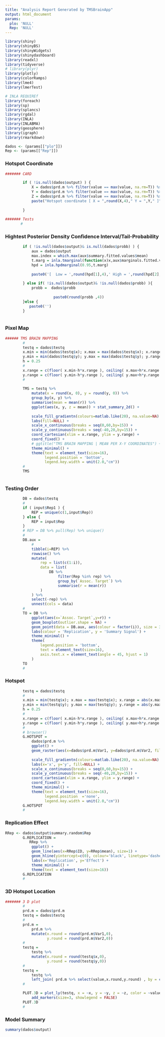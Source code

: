 ```yaml
---
title: "Analysis Report Generated by TMSBrainApp"
output: html_document
params:
  plo: 'NULL'
  Rep: 'NULL'
---
```



```R

library(shiny)
library(shinyBS)
library(shinyWidgets)
library(shinydashboard)
library(readxl)
library(tidyverse)
# library(plyr)
library(plotly)
library(colorRamps)
library(lme4)
library(lmerTest)

# INLA REQUIREf
library(foreach)
library(sp)
library(splancs)
library(rgdal)
library(INLA)
library(INLABMA)
library(geosphere)
library(igraph)
library(rmarkdown)
```


```R
dados <- (params[["plo"]])
Rep <- (params[["Rep"]])
```

### Hotspot Coordinate

```R
####### CARD

        if ( !is.null(dados$output) ) {
            X = dados$prd.m %>% filter(value == max(value, na.rm=T)) %>% pull(Var1)
            Y = dados$prd.m %>% filter(value == max(value, na.rm=T)) %>% pull(Var2)
            Z = dados$prd.m %>% filter(value == max(value, na.rm=T)) %>% pull(value)
            paste("Hotspot coordinate [ X = ",round(X,4)," Y = ",Y," ]")
            
        }
  
####### Tests 
       #
```

### Hightest Posterior Density Confidence Interval/Tail-Probability

```R
        if ( !is.null(dados$output)& is.null(dados$probb) ) {
            aux = dados$output
            max.index = which.max(aux$summary.fitted.values$mean)
            t.marg = inla.tmarginal(function(x)x,aux$marginals.fitted.values[[max.index]])
            hpd = inla.hpdmarginal(0.95,t.marg)
          
            paste0('[  Low = ',round(hpd[1],4),' High = ',round(hpd[2],4), '  ]')
            
        } else if( !is.null(dados$output)& !is.null(dados$probb) ){
            probb =  dados$probb
           
                      paste0(round(probb ,4))
        }else {
           paste0('')
        }  
             
```

### Pixel Map

```R
###### TMS BRAIN MAPPING
        #
        testq = dados$testq
        x.min = min(dados$testq$x); x.max = max(dados$testq$x); x.range = abs(x.max-x.min)
        y.min = min(dados$testq$y); y.max = max(dados$testq$y); y.range = abs(y.max-y.min)
        h = 0.25
        #    
        x.range = c(floor( x.min-h*x.range ), ceiling( x.max+h*x.range ))
        y.range = c(floor( y.min-h*y.range ), ceiling( y.max+h*y.range ))
        #    
      
        TMS = testq %>% 
            mutate(x = round(x, 0), y = round(y, 0)) %>% 
            group_by(x, y) %>% 
            summarise(mean = mean(r)) %>% 
            ggplot(aes(x, y, z = mean)) + stat_summary_2d() +
            
            scale_fill_gradientn(colours=matlab.like(20), na.value=NA) +
            labs(fill=NULL) +
            scale_x_continuous(breaks = seq(0,60,by=15)) +
            scale_y_continuous(breaks = seq(-40,20,by=15)) +
            coord_cartesian(xlim = x.range, ylim = y.range) +
            coord_fixed() +
            # ggtitle("TMS BRAIN MAPPING | MEAN PER X-Y COORDINATES") +
            theme_minimal() +
            theme(text = element_text(size=16),
                  legend.position = 'bottom',
                  legend.key.width = unit(2.0,"cm"))
        # 
        TMS 
       
```

### Testing Order

```R

        DB = dados$testq
        #    
        if ( input$Rep1 ) { 
            REP = unique(c(1,input$Rep))
        } else {
            REP = input$Rep
        }
        # REP = DB %>% pull(Rep) %>% unique()
        #
        DB.aux = 
            #
            tibble(i=REP) %>% 
            rowwise() %>% 
            mutate(
                rep = list(c(1:i)),
                data = list(
                    DB %>% 
                        filter(Rep %in% rep) %>% 
                        group_by(`Assoc. Target`) %>% 
                        summarise(r = mean(r))
                )
            ) %>% 
            select(-rep) %>% 
            unnest(cols = data)
        #       
        TO = DB %>%  
            ggplot(aes(x=`Assoc. Target`,y=r)) + 
            geom_boxplot(outlier.shape = NA) +
            geom_point(data = DB.aux, aes(colour = factor(i)), size = 3) +
            labs(colour = 'Replication', y = 'Summary Signal') +
            theme_minimal() +
            theme(
                legend.position = 'bottom',
                text = element_text(size=16),
                axis.text.x = element_text(angle = 45, hjust = 1)
            )
        TO
        #
```

### Hotspot

```R

        
        testq = dados$testq
        #     
        x.min = min(testq$x); x.max = max(testq$x); x.range = abs(x.max-x.min)
        y.min = min(testq$y); y.max = max(testq$y); y.range = abs(y.max-y.min)
        h = 0.25
        #    
        x.range = c(floor( x.min-h*x.range ), ceiling( x.max+h*x.range ))
        y.range = c(floor( y.min-h*y.range ), ceiling( y.max+h*y.range ))
        #
        # browser()
        G.HOTSPOT = 
            dados$prd.m %>% 
            ggplot() +
            geom_raster(aes(x=dados$prd.m$Var1, y=dados$prd.m$Var2, fill=dados$prd.m$value)) +
            
            scale_fill_gradientn(colours=matlab.like(20), na.value=NA) +
            labs(x='x', y='y', fill=NULL) +
            scale_x_continuous(breaks = seq(0,60,by=15)) +
            scale_y_continuous(breaks = seq(-40,20,by=15)) +
            coord_cartesian(xlim = x.range, ylim = y.range) +
            coord_fixed() +
            theme_minimal() +
            theme(text = element_text(size=16), 
                  legend.position  ='none',
                  legend.key.width = unit(2.0,"cm"))
        G.HOTSPOT
        #
```

### Replication Effect

```R
RRep <- dados$output$summary.random$Rep
        G.REPLICATION = 
           RRep %>% 
            ggplot() +
            geom_line(aes(x=RRep$ID, y=RRep$mean), size=1) +
            geom_hline(yintercept=c(0), colour='black', linetype='dashed') +
            labs(x='Replication', y='Effect') +
            theme_minimal() +
            theme(text = element_text(size=16))
        G.REPLICATION
        #
```

### 3D Hotspot Location 

```R
####### 3 D plot
        #
        prd.m = dados$prd.m
        testq = dados$testq
        #
        prd.m =
            prd.m %>%
            mutate(x.round = round(prd.m$Var1,0),
                   y.round = round(prd.m$Var2,0))
        #
        testq =
            testq %>%
            mutate(x.round = round(testq$x,0),
                   y.round = round(testq$y,0))
        #
        testq =
            testq %>%
            left_join( prd.m %>% select(value,x.round,y.round) , by = c('x.round','y.round') )
        #

        PLOT.3D = plot_ly(testq, x = ~x, y = ~y, z = ~z, color = ~value, colors = matlab.like(20)) %>%
            add_markers(size=3, showlegend = FALSE)
        PLOT.3D
        #
```

### Model Summary

```R

summary(dados$output)
```
